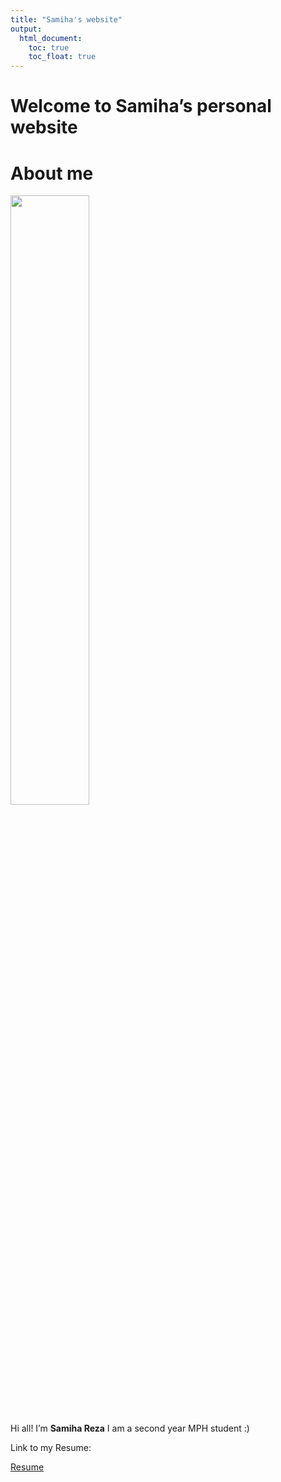 ```yaml
---
title: "Samiha's website"
output: 
  html_document:
    toc: true
    toc_float: true
---
```

# Welcome to Samiha's personal website

# About me
<img src="./pictures/selfpicture.jpg" style = "width:50%">
 
Hi all! I’m **Samiha Reza** I am a second year MPH student :)

Link to my Resume:

[Resume](resume.html)